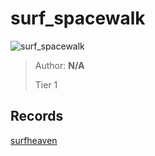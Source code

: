 
# surf_spacewalk

![surf_spacewalk](https://raw.githubusercontent.com/Sayt123/SurfMapPics/Maps-and-bonuses/csgo/surf_spacewalk.jpg)

> Author: **N/A**
>
> Tier 1

## Records

[surfheaven](https://surfheaven.eu/map/surf_spacewalk)
